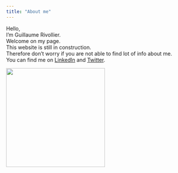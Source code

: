 ```yaml
---
title: "About me"
---
```


Hello,\
I'm Guillaume Rivollier.\
Welcome on my page.\
This website is still in construction.\
Therefore don't worry if you are not able to find lot of info about me.\
You can find me on [LinkedIn](https://www.linkedin.com/in/guillaume-rivollier/) and [Twitter](https://twitter.com/g_rivollier).

![](files/Rivollier_G_photo.jpg){width="268"}

